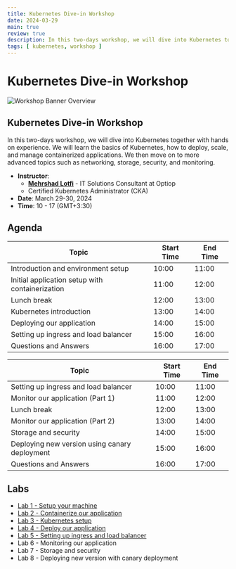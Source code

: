 ```yaml
---
title: Kubernetes Dive-in Workshop
date: 2024-03-29
main: true
review: true
description: In this two-days workshop, we will dive into Kubernetes together with hands on experience.  We learn how to deploy, scale, and manage contanerized applications.
tags: [ kubernetes, workshop ]
---
```


# Kubernetes Dive-in Workshop
<picture>
  <Image
    src='/static/images/events/kubernetes-dive-in-workshop.png'
    alt = 'Workshop Banner Overview'
    width ={1300}
    height={1300}
  />
</picture>

## Kubernetes Dive-in Workshop
In this two-days workshop, we will dive into Kubernetes together with hands on experience. 
We will learn the basics of Kubernetes, how to deploy, scale, and manage containerized applications.
We then move on to more advanced topics such as networking, storage, security, and monitoring.

* **Instructor**: 
  - [**Mehrshad Lotfi**](https://linkedin.com/in/mehrshad-lotfi) - IT Solutions Consultant at Optiop 
  - Certified Kubernetes Administrator (CKA)
* **Date**: March 29-30, 2024
* **Time**: 10 - 17 (GMT+3:30)

## Agenda

| Topic | Start Time | End Time |
| --- | --- | --- |
| Introduction and environment setup | 10:00 | 11:00 |
| Initial application setup with containerization | 11:00 | 12:00 |
| Lunch break | 12:00 | 13:00 |
| Kubernetes introduction | 13:00 | 14:00 |
| Deploying our application | 14:00 | 15:00 |
| Setting up ingress and load balancer | 15:00 | 16:00 |
| Questions and Answers | 16:00 | 17:00 |

| Topic | Start Time | End Time |
| --- | --- | --- |
| Setting up ingress and load balancer | 10:00 | 11:00 |
| Monitor our application (Part 1) | 11:00 | 12:00 |
| Lunch break | 12:00 | 13:00 |
| Monitor our application (Part 2) | 13:00 | 14:00 |
| Storage and security | 14:00 | 15:00 |
| Deploying new version using canary deployment | 15:00 | 16:00 |
| Questions and Answers | 16:00 | 17:00 |




## Labs

* <a href="../lab01-setup-environment"> Lab 1 - Setup your machine </a>
* <a href="../lab02-python-nextjs-app-overview"> Lab 2 - Containerize our application</a>
* <a href="../lab03-kubernetes-setup"> Lab 3 - Kubernetes setup</a>
* <a href="../lab04-deploy-application"> Lab 4 - Deploy our application</a>
* <a href="../lab05-ingress-loadbalancer"> Lab 5 - Setting up ingress and load balancer</a>
* Lab 6 - Monitoring our application
* Lab 7 - Storage and security
* Lab 8 - Deploying new version with canary deployment
